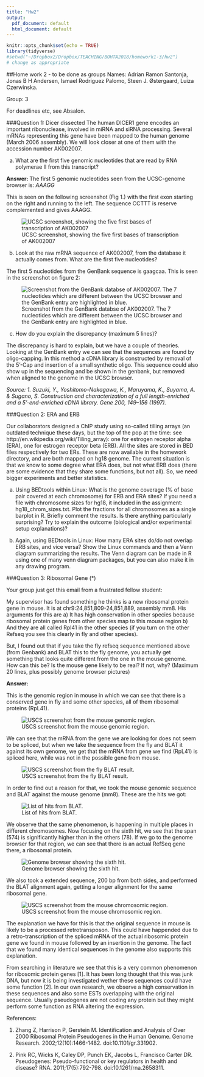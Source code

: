 ```yaml
---
title: "Hw2"
output:
  pdf_document: default
  html_document: default
---
```


```r
knitr::opts_chunk$set(echo = TRUE)
library(tidyverse)
#setwd("~/Dropbox2/Dropbox/TEACHING/BOHTA2018/homework1-3/hw2")
# change as appropriate
```
##Home work 2 - to be done as groups
Names: Adrian Ramon Santonja, Jonas B H Andersen, Ismael Rodriguez Palomo, Steen J. Østergaard, Luiza Czerwinska.


Group: 3

For deadlines etc, see Absalon.


###Question 1: Dicer dissected
The human DICER1 gene encodes an important ribonuclease, involved in miRNA and siRNA processing. Several mRNAs representing this gene have been mapped to the human genome (March 2006 assembly). We will look closer at one of them with the accession number AK002007.

a) What are the first five genomic nucleotides that are read by RNA polymerae II from this transcript? 

**Answer: **
The first 5 genomic nucleotides seen from the UCSC-genome browser is: 
*AAAGG*

This is seen on the following screenshot (Fig 1.) with the first exon starting on the right and running to the left. The sequence CCTTT is reserve complemented and gives AAAGG.

![UCSC screenshot, showing the five first bases of transcription of AK002007](AK002007_UCSC.png)

b) Look at the raw mRNA sequence of AK002007, from the database it actually comes from. What are the first five nucleotides? 

The first 5 nucleotides from the GenBank sequence is gaagcaa. This is seen in the screenshot on figure 2:

 ![Screenshot from the GenBank databse of AK002007. The 7 nucleotides which are different between the UCSC browser and the GenBank entry are highlighted in blue.](AK002007_GeneBank.png)

c) How do you explain the discrepancy (maximum 5 lines)?

The discrepancy is hard to explain, but we have a couple of theories. 
Looking at the GenBank entry we can see that the sequences are found by oligo-capping. In this method a cDNA library is constructed by removal of the 5'-Cap and insertion of a small synthetic oligo. This sequence could also show up in the sequencing and be shown in the genbank, but removed when aligned to the genome in the UCSC browser.

*Source: 1. Suzuki, Y., Yoshitomo-Nakagawa, K., Maruyama, K., Suyama, A. & Sugano, S. Construction and characterization of a full length-enriched and a 5’-end-enriched cDNA library. Gene 200, 149–156 (1997).*


###Question 2: ERA and ERB

Our collaborators designed a ChIP study using so-called tilling arrays (an outdated technique these days, but the top of the pop at the time: see http://en.wikipedia.org/wiki/Tiling_array): one for estrogen receptor alpha (ERA), one for estrogen receptor beta (ERB). All the sites are stored in BED files respectively for two ERs. These are now available in the homework directory, and are both mapped on hg18 genome. The current situation is that we know to some degree what ERA does, but not what ERB does (there are some evidence that they share some functions, but not all). So, we need bigger experiments and better statistics. 

a) 
Using BEDtools within Linux: What is the genome coverage (% of base pair covered at each chromosome) for ERB and ERA sites? If you need a file with chromosome sizes for hg18, it included in the assignment: hg18_chrom_sizes.txt. Plot the fractions for all chromosomes as a single barplot in R. Briefly comment the results. Is there anything particularly surprising? Try to explain the outcome (biological and/or experimental setup explanations)?

b) 
Again, using BEDtools in Linux:  How many ERA sites do/do not overlap ERB sites, and vice versa? Show the Linux commands and then a Venn diagram summarizing the results.  The Venn diagram can be made in R using one of many venn diagram packages, but you can also make it in any drawing program. 



###Question 3: Ribosomal Gene (*)

Your group just got this email from a frustrated fellow student:

My supervisor has found something he thinks is a new ribosomal protein gene in mouse. It is at chr9:24,851,809-24,851,889, assembly mm8. His arguments for this are
a) It has high conservation in other species because ribosomal protein genes from other species map to this mouse region
b) And they are all called Rpl41 in the other species (if you turn on the other Refseq you see this clearly in fly and other species).

But, I found out that if you take the fly refseq sequence mentioned above (from Genbank) and BLAT this to the fly genome, you actually get something that looks quite different from the one in the mouse genome. How can this be? Is the mouse gene likely to be real? If not, why? (Maximum 20 lines, plus possibly genome browser pictures)

**Answer:**

This is the genomic region in mouse in which we can see that there is a conserved gene in fly and some other species, all of them ribosomal proteins (RpL41).

![USCS screenshot from the mouse genomic region.](ex3_fig1.png)

We can see that the mRNA from the gene we are looking for does not seem to be spliced, but when we take the sequence from the fly and BLAT it against its own genome, we get that the mRNA from gene we find (RpL41) is spliced here, while was not in the possible gene from mouse.

![USCS screenshot from the fly BLAT result.](ex3_fig2.png)

In order to find out a reason for that, we took the mouse genomic sequence and BLAT against the mouse genome (mm8). These are the hits we got:

![List of hits from BLAT.](ex3_fig3.png)

We observe that the same phenomenon, is happening in multiple places in different chromosomes. Now focusing on the sixth hit, we see that the span (574) is significantly higher than in the others (78). If we go to the genome browser for that region, we can see that there is an actual RefSeq gene there, a ribosomal protein.

![Genome browser showing the sixth hit.](ex3_fig4.png)

We also took a extended sequence, 200 bp from both sides, and performed the BLAT alignment again, getting a longer alignment for the same ribosomal gene.

![USCS screenshot from the mouse chromosomic region.](ex3_fig5.png)

The explanation we have for this is that the original sequence in mouse is likely to be a processed retrotransposon. This could have happended due to a retro-transcription of the spliced mRNA of the actual ribosomic protein gene we found in mouse followed by an insertion in the genome. The fact that we found many identical sequences in the genome also supports this explanation.

From searching in literature we see that this is a very common phenomenon for ribosomic protein genes [1]. It has been long thought that this was junk DNA, but now it is being investigated wether these sequences could have some function [2]. In our own research, we observe a high conservation in these sequences and also some ESTs overlapping with the original sequence. Usually pseudogenes are not coding any protein but they might perform some function as RNA altering the expression.

References:

1. Zhang Z, Harrison P, Gerstein M. Identification and Analysis of Over 2000 Ribosomal Protein Pseudogenes in the Human Genome. Genome Research. 2002;12(10):1466-1482. doi:10.1101/gr.331902.

2. Pink RC, Wicks K, Caley DP, Punch EK, Jacobs L, Francisco Carter DR. Pseudogenes: Pseudo-functional or key regulators in health and disease? RNA. 2011;17(5):792-798. doi:10.1261/rna.2658311.





